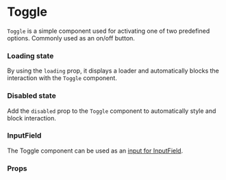 
# Toggle

`Toggle` is a simple component used for activating one of two predefined options. Commonly used as an on/off button.

<Canvas withSource="open">
    <Story id="components-toggle--basic" />
</Canvas>

### Loading state

By using the `loading` prop, it displays a loader and automatically blocks the interaction with the `Toggle` component.

<Canvas>
    <Story id="components-toggle--loading" />
</Canvas>

### Disabled state

Add the `disabled` prop to the `Toggle` component to automatically style and block interaction.

<Canvas>
    <Story id="components-toggle--disabled" />
</Canvas>

### InputField

The Toggle component can be used as an [input for InputField](/docs/components-inputfield--basic#custom-elements).

<Canvas>
    <Story id="components-toggle--as-input-field" />
</Canvas>

### Props

<ArgsTable story={PRIMARY_STORY} />
